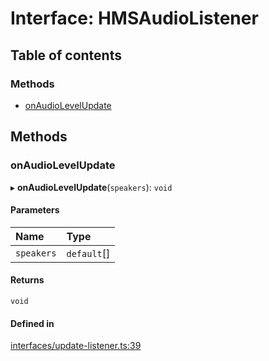 # Interface: HMSAudioListener

## Table of contents

### Methods

-   [onAudioLevelUpdate](hmsaudiolistener.md#onaudiolevelupdate)

## Methods

### onAudioLevelUpdate

▸ **onAudioLevelUpdate**(`speakers`): `void`

#### Parameters

| Name       | Type        |
| :--------- | :---------- |
| `speakers` | `default`[] |

#### Returns

`void`

#### Defined in

[interfaces/update-listener.ts:39](https://github.com/100mslive/hms-video-web/blob/9edc8cc/src/interfaces/update-listener.ts#L39)

